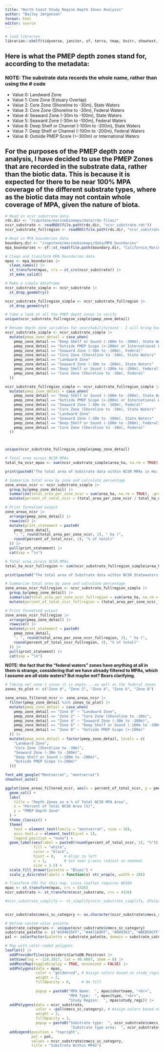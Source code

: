 ```yaml
---
title: "North Coast Study Region Depth Zones Analysis"
author: "Bailey Jørgensen"
format: html
editor: source
---
```


```r
# load libraries
librarian::shelf(tidyverse, janitor, sf, terra, tmap, knitr, showtext, ggtext, leaflet, here)
```

## Here is what the PMEP depth zones stand for, according to the metadata:
### NOTE: The substrate data records the whole name, rather than using the # code

- Value 0: Landward Zone
- Value 1: Core Zone (Estuary Overlap)
- Value 2: Core Zone (Shoreline to -30m), State Waters
- Value 3: Core Zone (Shoreline to -30m), Federal Waters
- Value 4: Seaward Zone (-30m to -100m), State Waters
- Value 5: Seaward Zone (-30m to -100m), Federal Waters
- Value 6: Deep Shelf or Channel (-100m to -200m), State Waters
- Value 7: Deep Shelf or Channel (-100m to -200m), Federal Waters
- Value 8: Outside PMEP Score (>-300m) or International Waters

## For the purposes of the PMEP depth zone analysis, I have decided to use the PMEP Zones that are recorded in the substrate data, rather than the biotic data. This is because it is expected for there to be near 100% MPA coverage of the different substrate types, where as the biotic data may not contain whole coverage of MPA, given the nature of biota. 

```r
# Read in ncsr substrate data
rds.dir <- "/capstone/marinebiomaps/data/rds-files/"
ncsr_substrate <- readRDS(file.path(rds.dir, "ncsr_substrate.rds"))
ncsr_substrate_fullregion <- readRDS(file.path(rds.dir, "ncsr_substrate_fullregion.rds"))

# Read in MPA boundaries data
boundary.dir <- "/capstone/marinebiomaps/data/MPA_boundaries"
mpa_boundaries <- sf::st_read(file.path(boundary.dir, "California_Marine_Protected_Areas_[ds582].shp"))

# Clean and transform MPA boundaries data
mpas <- mpa_boundaries |> 
  clean_names() |> 
  st_transform(mpas, crs = st_crs(ncsr_substrate)) |> 
  st_make_valid()
```

```r
# Make a simple dataframe
ncsr_substrate_simple <- ncsr_substrate |> 
  st_drop_geometry()

ncsr_substrate_fullregion_simple <- ncsr_substrate_fullregion |> 
  st_drop_geometry()
```

```r
# Take a look at all the PMEP depth zones to verify
unique(ncsr_substrate_fullregion_simple$pmep_zone_detail)
```

```r
# Rename depth zone variables for searchability/ease - I will bring back more technical names for viz
ncsr_substrate_simple <- ncsr_substrate_simple |> 
  mutate(pmep_zone_detail = case_when(
    pmep_zone_detail == "Deep Shelf or Sound (-100m to -200m), State Waters"  ~ "Zone 6",
    pmep_zone_detail == "Outside PMEP Scope (>-200m) or International Waters" ~ "Zone 8",
    pmep_zone_detail == "Seaward Zone (-30m to -100m), Federal"               ~ "Zone 5",
    pmep_zone_detail == "Core Zone (Shoreline to -30m), State Waters"         ~ "Zone 2",
    pmep_zone_detail == "Landward Zone"                                       ~ "Zone 0",
    pmep_zone_detail == "Seaward Zone (-30m to -100m), State Waters"          ~ "Zone 4",
    pmep_zone_detail == "Deep Shelf or Sound (-100m to -200m), Federal"       ~ "Zone 7",
    pmep_zone_detail == "Core Zone (Shoreline to -30m), Federal"              ~ "Zone 3"
  ))

ncsr_substrate_fullregion_simple <- ncsr_substrate_fullregion_simple |> 
  mutate(pmep_zone_detail = case_when(
    pmep_zone_detail == "Deep Shelf or Sound (-100m to -200m), State Waters"  ~ "Zone 6",
    pmep_zone_detail == "Outside PMEP Scope (>-200m) or International Waters" ~ "Zone 8",
    pmep_zone_detail == "Seaward Zone (-30m to -100m), Federal"               ~ "Zone 5",
    pmep_zone_detail == "Core Zone (Shoreline to -30m), State Waters"         ~ "Zone 2",
    pmep_zone_detail == "Landward Zone"                                       ~ "Zone 0",
    pmep_zone_detail == "Seaward Zone (-30m to -100m), State Waters"          ~ "Zone 4",
    pmep_zone_detail == "Deep Shelf or Sound (-100m to -200m), Federal"       ~ "Zone 7",
    pmep_zone_detail == "Core Zone (Shoreline to -30m), Federal"              ~ "Zone 3"
  ))



unique(ncsr_substrate_fullregion_simple$pmep_zone_detail)
```

```r
# Total area across NCSR MPAs
total_ha_ncsr_mpas <- sum(ncsr_substrate_simple$area_ha, na.rm = TRUE)

print(paste0("The total area of Substrate data within NCSR MPAs in Ha: ", round(total_ha_ncsr_mpas, 2)))

# Summarize total area by zone and calculate percentage
zone_areas_ncsr <- ncsr_substrate_simple |> 
  group_by(pmep_zone_detail) |> 
  summarize(total_area_per_zone_ncsr = sum(area_ha, na.rm = TRUE), .groups = "drop") |> 
  mutate(percent_of_total_ncsr = (total_area_per_zone_ncsr / total_ha_ncsr_mpas) * 100)

# Print formatted output
zone_areas_ncsr |> 
  arrange(pmep_zone_detail) |> 
  rowwise() |> 
  mutate(print_statement = paste0(
    pmep_zone_detail, 
    ": ", round(total_area_per_zone_ncsr, 2), " ha (", 
    round(percent_of_total_ncsr, 2), "% of total)"
  )) |> 
  pull(print_statement) |> 
  cat(sep = "\n")

```

```r
# Total area across NCSR MPAs
total_ha_ncsr_fullregion <- sum(ncsr_substrate_fullregion_simple$area_ha, na.rm = TRUE)

print(paste0("The total area of Substrate data within NCSR Statewaters: ", round(total_ha_ncsr_fullregion, 3)))

# Summarize total area by zone and calculate percentage
zone_areas_ncsr_fullregion <- ncsr_substrate_fullregion_simple |> 
  group_by(pmep_zone_detail) |> 
  summarize(total_area_per_zone_ncsr_fullregion = sum(area_ha, na.rm = TRUE), .groups = "drop") |> 
  mutate(percent_of_total_ncsr_fullregion = (total_area_per_zone_ncsr_fullregion / total_ha_ncsr_fullregion) * 100)

# Print formatted output
zone_areas_ncsr_fullregion |> 
  arrange(pmep_zone_detail) |> 
  rowwise() |> 
  mutate(print_statement = paste0(
    pmep_zone_detail, 
    ": ", round(total_area_per_zone_ncsr_fullregion, 3), " ha (", 
    round(percent_of_total_ncsr_fullregion, 3), "% of total)"
  )) |> 
  pull(print_statement) |> 
  cat(sep = "\n")

```


**NOTE: the fact that the "federal waters" zones have anything at all in them is strange, considering that we have already filtered to MPAs, which I assume are all state waters? But maybe not? Bears clarifying.**

```r
# Taking out zone 1 since it is empty....as well as the federal zones
zones_to_plot <- c("Zone 0", "Zone 2", "Zone 4", "Zone 6", "Zone 8")

zone_areas_filtered_ncsr <- zone_areas_ncsr |> 
  filter(pmep_zone_detail %in% zones_to_plot) |> 
  mutate(pmep_zone_detail = case_when(
    pmep_zone_detail == "Zone 0" ~ "Landward Zone",
    pmep_zone_detail == "Zone 2" ~ "Core Zone (Shoreline to -30m)",
    pmep_zone_detail == "Zone 4" ~ "Seaward Zone (-30m to -100m)",
    pmep_zone_detail == "Zone 6" ~ "Deep Shelf or Sound (-100m to -200m)",
    pmep_zone_detail == "Zone 8" ~ "Outside PMEP Scope (>-200m)"
  )) |> 
  mutate(pmep_zone_detail = factor(pmep_zone_detail, levels = c(
    "Landward Zone",
    "Core Zone (Shoreline to -30m)",
    "Seaward Zone (-30m to -100m)",
    "Deep Shelf or Sound (-100m to -200m)",
    "Outside PMEP Scope (>-200m)"
  )))

font_add_google("Montserrat", "montserrat")
showtext_auto()

ggplot(zone_areas_filtered_ncsr, aes(x = percent_of_total_ncsr, y = pmep_zone_detail, fill = pmep_zone_detail)) +
  geom_col() +
  labs(
    title = "Depth Zones as a % of Total NCSR MPA Area",
    x = "Percent of Total NCSR Area (%)",
    y = "PMEP Depth Zone"
  ) +
  theme_classic() +
  theme(
    text = element_text(family = "montserrat", size = 18),
    axis.text.x = element_text(hjust = 1),
    legend.position = "none") +
  geom_label(aes(label = paste0(round(percent_of_total_ncsr, 1), "%")),
             fill = "white", 
             color = "black",
             hjust = 0,    # Align to left
             x = 1,        # Set near y-axis (adjust as needed)
             size = 3.5) +
  scale_fill_brewer(palette = "Blues") +
  scale_y_discrete(labels = function(x) str_wrap(x, width = 20))

```

```r
# Transform CRS for this map, since leaflet requires WGS84
mpas <- st_transform(mpas, crs = 4326)
ncsr_substrate <- st_transform(ncsr_substrate, crs = 4326)

#ncsr_substrate_simplify <- st_simplify(ncsr_substrate_simplify, dTolerance = 40000)
  

ncsr_substrate$cmecs_sc_category <- as.character(ncsr_substrate$cmecs_sc_category)

# Define custom color palette
substrate_categories <- unique(ncsr_substrate$cmecs_sc_category)
substrate_palette <- c("#204035FF", "#4A7169FF", "#849383", "#BEB59CFF", "#998467", "#735231FF", "#49271BFF")
pal <- colorFactor(palette = substrate_palette, domain = substrate_categories)

# Map with color-coded polygons
leaflet() |> 
  addProviderTiles(providers$CartoDB.Positron) |> 
  setView(lng = -124.3917, lat = 40.4667, zoom = 8) |> 
  addMiniMap(toggleDisplay = TRUE, minimized = FALSE) |> 
  addPolygons(data = mpas,
              color = "goldenrod", # Assign colors based on study_region
              weight = 2,
              fillOpacity = 0,     # No fill
              
              popup = paste0("MPA Name:  ", mpas$shortname, "<br>",
                             "MPA Type:  ", mpas$type, "<br>",
                             "Study Region:  ", mpas$study_regi)) |> 
  addPolygons(data = ncsr_substrate,
              color = ~pal(cmecs_sc_category), # Assign colors based on type
              weight = 3,
              fillOpacity = 1,
              popup = paste0("Substrate type:  ", ncsr_substrate$cmecs_sc_category, "<br>",
                              "Substrate type area:  ", ncsr_substrate$area_ha, "<br>")) |> 
  addLegend(position = "topright",
            pal = pal,
            values = ncsr_substrate$cmecs_sc_category,
            title = "Substrate Within MPAs")
```













